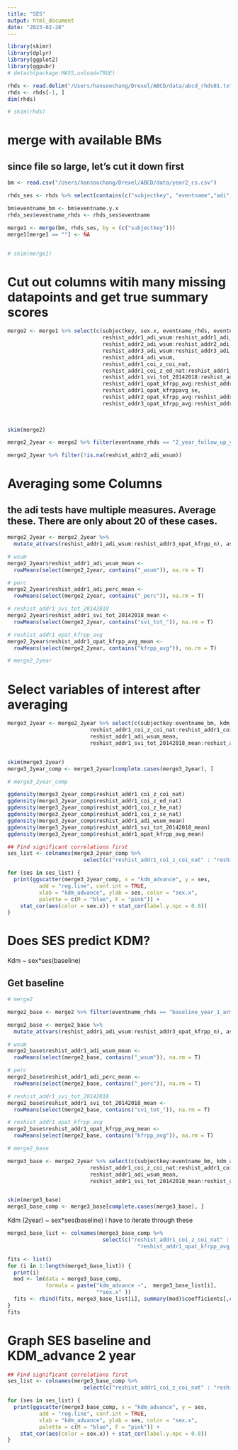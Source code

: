 ```yaml
---
title: "SES"
output: html_document
date: "2023-02-28"
---
```


```r
library(skimr)
library(dplyr)
library(ggplot2)
library(ggpubr)
# detach(package:MASS,unload=TRUE)
```




```r
rhds <- read.delim("/Users/hansoochang/Drexel/ABCD/data/abcd_rhds01.txt")
rhds <- rhds[-1, ]
dim(rhds)

# skim(rhds)
```

# merge with available BMs
## since file so large, let's cut it down first  
```r
bm <- read.csv("/Users/hansoochang/Drexel/ABCD/data/year2_cs.csv")

rhds_ses <- rhds %>% select(contains(c("subjectkey", "eventname","adi", "svi_tot", "opat", "reshist_addr1_coi_z")))

bm$eventname_bm <- bm$eventname.y.x
rhds_ses$eventname_rhds <- rhds_ses$eventname

merge1 <- merge(bm, rhds_ses, by = (c("subjectkey")))
merge1[merge1 == ""] <- NA


# skim(merge1)

```

# Cut out columns witih many missing datapoints and get true summary scores
```r
merge2 <- merge1 %>% select(c(subjectkey, sex.x, eventname_rhds, eventname_bm, kdm_advance,
                              reshist_addr1_adi_wsum:reshist_addr1_adi_perc, 
                              reshist_addr2_adi_wsum:reshist_addr2_adi_perc,
                              reshist_addr3_adi_wsum:reshist_addr3_adi_perc,
                              reshist_addr4_adi_wsum,
                              reshist_addr1_coi_z_coi_nat,
                              reshist_addr1_coi_z_ed_nat:reshist_addr1_coi_z_se_nat,
                              reshist_addr1_svi_tot_20142018:reshist_addr3_svi_tot_20142018,
                              reshist_addr1_opat_kfrpp_avg:reshist_addr1_opat_kfrpp_n, 
                              reshist_addr1_opat_kfrppavg_se,
                              reshist_addr2_opat_kfrpp_avg:reshist_addr2_opat_kfrpp_n,
                              reshist_addr3_opat_kfrpp_avg:reshist_addr3_opat_kfrpp_n))
  
  
```


```r
skim(merge2)

merge2_2year <- merge2 %>% filter(eventname_rhds == "2_year_follow_up_y_arm_1")

merge2_2year %>% filter(!is.na(reshist_addr2_adi_wsum))
```

# Averaging some Columns
## the adi tests have multiple measures. Average these. There are only about 20 of these cases.
```r
merge2_2year <- merge2_2year %>% 
  mutate_at(vars(reshist_addr1_adi_wsum:reshist_addr3_opat_kfrpp_n), as.numeric)

# wsum
merge2_2year$reshist_addr1_adi_wsum_mean <- 
  rowMeans(select(merge2_2year, contains("_wsum")), na.rm = T)

# perc
merge2_2year$reshist_addr1_adi_perc_mean <- 
  rowMeans(select(merge2_2year, contains("_perc")), na.rm = T)

# reshist_addr1_svi_tot_20142018
merge2_2year$reshist_addr1_svi_tot_20142018_mean <- 
  rowMeans(select(merge2_2year, contains("svi_tot_")), na.rm = T)

# reshist_addr1_opat_kfrpp_avg
merge2_2year$reshist_addr1_opat_kfrpp_avg_mean <- 
  rowMeans(select(merge2_2year, contains("kfrpp_avg")), na.rm = T)

# merge2_2year

```

# Select variables of interest after averaging
```r
merge3_2year <- merge2_2year %>% select(c(subjectkey:eventname_bm, kdm_advance,
                          reshist_addr1_coi_z_coi_nat:reshist_addr1_coi_z_se_nat,
                          reshist_addr1_adi_wsum_mean,
                          reshist_addr1_svi_tot_20142018_mean:reshist_addr1_opat_kfrpp_avg_mean))


skim(merge3_2year)
merge3_2year_comp <- merge3_2year[complete.cases(merge3_2year), ]
```


```r
# merge3_2year_comp

ggdensity(merge3_2year_comp$reshist_addr1_coi_z_coi_nat)
ggdensity(merge3_2year_comp$reshist_addr1_coi_z_ed_nat)
ggdensity(merge3_2year_comp$reshist_addr1_coi_z_he_nat)
ggdensity(merge3_2year_comp$reshist_addr1_coi_z_se_nat)
ggdensity(merge3_2year_comp$reshist_addr1_adi_wsum_mean)
ggdensity(merge3_2year_comp$reshist_addr1_svi_tot_20142018_mean)
ggdensity(merge3_2year_comp$reshist_addr1_opat_kfrpp_avg_mean)


```



```r
## Find significant correlations first
ses_list <- colnames(merge3_2year_comp %>% 
                        select(c("reshist_addr1_coi_z_coi_nat" : "reshist_addr1_opat_kfrpp_avg_mean")))

for (ses in ses_list) {
  print(ggscatter(merge3_2year_comp, x = "kdm_advance", y = ses, 
          add = "reg.line", conf.int = TRUE, 
          xlab = "kdm_advance", ylab = ses, color = "sex.x",
          palette = c(M = "blue", F = "pink")) +
    stat_cor(aes(color = sex.x)) + stat_cor(label.y.npc = 0.8))
}
```


# Does SES predict KDM?
Kdm ~ sex*ses(baseline)

## Get baseline
```r
# merge2

merge2_base <- merge2 %>% filter(eventname_rhds == "baseline_year_1_arm_1")

```



```r
merge2_base <- merge2_base %>% 
  mutate_at(vars(reshist_addr1_adi_wsum:reshist_addr3_opat_kfrpp_n), as.numeric)

# wsum
merge2_base$reshist_addr1_adi_wsum_mean <- 
  rowMeans(select(merge2_base, contains("_wsum")), na.rm = T)

# perc
merge2_base$reshist_addr1_adi_perc_mean <- 
  rowMeans(select(merge2_base, contains("_perc")), na.rm = T)

# reshist_addr1_svi_tot_20142018
merge2_base$reshist_addr1_svi_tot_20142018_mean <- 
  rowMeans(select(merge2_base, contains("svi_tot_")), na.rm = T)

# reshist_addr1_opat_kfrpp_avg
merge2_base$reshist_addr1_opat_kfrpp_avg_mean <- 
  rowMeans(select(merge2_base, contains("kfrpp_avg")), na.rm = T)

# merge2_base
```


```r
merge3_base <- merge2_2year %>% select(c(subjectkey:eventname_bm, kdm_advance,
                          reshist_addr1_coi_z_coi_nat:reshist_addr1_coi_z_se_nat,
                          reshist_addr1_adi_wsum_mean,
                          reshist_addr1_svi_tot_20142018_mean:reshist_addr1_opat_kfrpp_avg_mean))


skim(merge3_base)
merge3_base_comp <- merge3_base[complete.cases(merge3_base), ]
```


Kdm (2year) ~ sex*ses(baseline)
I have to iterate through these
```r
merge3_base_list <- colnames(merge3_base_comp %>% 
                              select(c("reshist_addr1_coi_z_coi_nat" : 
                                         "reshist_addr1_opat_kfrpp_avg_mean")))

fits <- list()
for (i in 1:length(merge3_base_list)) { 
  print(i)
  mod <- lm(data = merge3_base_comp, 
            formula = paste("kdm_advance ~",  merge3_base_list[i],  
                            "*sex.x" ))
  fits <- rbind(fits, merge3_base_list[i], summary(mod)$coefficients[,c("Estimate", "Pr(>|t|)")])
}
fits


```


# Graph SES baseline and KDM_advance 2 year
```r
## Find significant correlations first
ses_list <- colnames(merge3_base_comp %>% 
                        select(c("reshist_addr1_coi_z_coi_nat" : "reshist_addr1_opat_kfrpp_avg_mean")))

for (ses in ses_list) {
  print(ggscatter(merge3_base_comp, x = "kdm_advance", y = ses, 
          add = "reg.line", conf.int = TRUE, 
          xlab = "kdm_advance", ylab = ses, color = "sex.x",
          palette = c(M = "blue", F = "pink")) +
    stat_cor(aes(color = sex.x)) + stat_cor(label.y.npc = 0.8))
}
```










